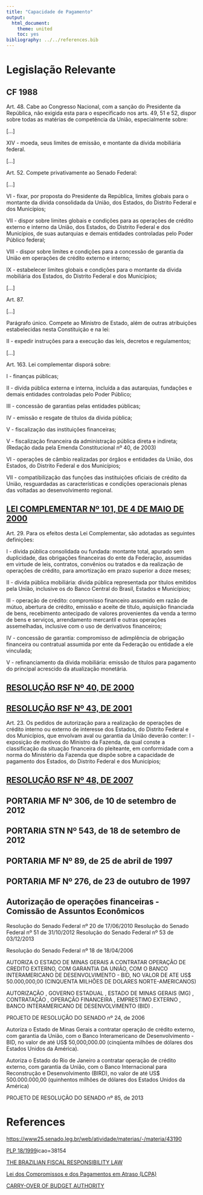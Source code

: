 ```yaml
---
title: "Capacidade de Pagamento"
output:
  html_document:
    theme: united
    toc: yes
bibliography: ../../references.bib    
---
```


# Legislação Relevante

## CF 1988

Art. 48. Cabe ao Congresso Nacional, com a sanção do Presidente da República, não exigida esta para o especificado nos arts. 49, 51 e 52, dispor sobre todas as matérias de competência da União, especialmente sobre:

[...]

XIV - moeda, seus limites de emissão, e montante da dívida mobiliária federal.

[...]

Art. 52. Compete privativamente ao Senado Federal:

[...]

VI - fixar, por proposta do Presidente da República, limites globais para o montante da dívida consolidada da União, dos Estados, do Distrito Federal e dos Municípios;

VII - dispor sobre limites globais e condições para as operações de crédito externo e interno da União, dos Estados, do Distrito Federal e dos Municípios, de suas autarquias e demais entidades controladas pelo Poder Público federal;

VIII - dispor sobre limites e condições para a concessão de garantia da União em operações de crédito externo e interno;

IX - estabelecer limites globais e condições para o montante da dívida mobiliária dos Estados, do Distrito Federal e dos Municípios;

[...]

Art. 87. 

[...]

Parágrafo único. Compete ao Ministro de Estado, além de outras atribuições estabelecidas nesta Constituição e na lei:

II - expedir instruções para a execução das leis, decretos e regulamentos;

[...]

Art. 163. Lei complementar disporá sobre:

 I - finanças públicas;

 II - dívida pública externa e interna, incluída a das autarquias, fundações e demais entidades controladas pelo Poder Público;

III - concessão de garantias pelas entidades públicas;

IV - emissão e resgate de títulos da dívida pública;

V - fiscalização das instituições financeiras;

V - fiscalização financeira da administração pública direta e indireta; (Redação dada pela Emenda Constitucional nº 40, de 2003)

 VI - operações de câmbio realizadas por órgãos e entidades da União, dos Estados, do Distrito Federal e dos Municípios;

VII - compatibilização das funções das instituições oficiais de crédito da União, resguardadas as características e condições operacionais plenas das voltadas ao desenvolvimento regional.



## [LEI COMPLEMENTAR Nº 101, DE 4 DE MAIO DE 2000](http://www.planalto.gov.br/ccivil_03/leis/LCP/Lcp101.htm)

Art. 29. Para os efeitos desta Lei Complementar, são adotadas as seguintes definições:

I - dívida pública consolidada ou fundada: montante total, apurado sem duplicidade, das obrigações financeiras do ente da Federação, assumidas em virtude de leis, contratos, convênios ou tratados e da realização de operações de crédito, para amortização em prazo superior a doze meses;

II - dívida pública mobiliária: dívida pública representada por títulos emitidos pela União, inclusive os do Banco Central do Brasil, Estados e Municípios;

III - operação de crédito: compromisso financeiro assumido em razão de mútuo, abertura de crédito, emissão e aceite de título, aquisição financiada de bens, recebimento antecipado de valores provenientes da venda a termo de bens e serviços, arrendamento mercantil e outras operações assemelhadas, inclusive com o uso de derivativos financeiros;

IV - concessão de garantia: compromisso de adimplência de obrigação financeira ou contratual assumida por ente da Federação ou entidade a ele vinculada;

V - refinanciamento da dívida mobiliária: emissão de títulos para pagamento do principal acrescido da atualização monetária.

## [RESOLUÇÃO RSF Nº 40, DE 2000](http://legis.senado.leg.br/legislacao/PublicacaoSigen.action?id=562458&tipoDocumento=RSF&tipoTexto=ATU)

## [RESOLUÇÃO RSF Nº 43, DE 2001](http://legis.senado.leg.br/legislacao/PublicacaoSigen.action?id=582604&tipoDocumento=RSF&tipoTexto=ATU)

Art. 23. Os pedidos de autorização para a realização de operações de crédito interno ou externo de interesse dos Estados, do Distrito Federal e dos Municípios, que envolvam aval ou garantia da União deverão conter:
I - exposição de motivos do Ministro da Fazenda, da qual conste a classificação da situação financeira do pleiteante, em conformidade com a norma do Ministério da Fazenda que dispõe sobre a capacidade de pagamento dos Estados, do Distrito Federal e dos Municípios;

## [RESOLUÇÃO RSF Nº 48, DE 2007](http://legis.senado.leg.br/legislacao/PublicacaoSigen.action?id=576233&tipoDocumento=RSF&tipoTexto=ATU)

## PORTARIA MF Nº 306, de 10 de setembro de 2012

## PORTARIA STN Nº 543, de 18 de setembro de 2012

## PORTARIA MF Nº 89, de 25 de abril de 1997

## PORTARIA MF Nº 276, de 23 de outubro de 1997

## Autorização de operações financeiras - Comissão de Assuntos Econômicos

Resolução do Senado Federal nº 20 de 17/06/2010
Resolução do Senado Federal nº 51 de 31/10/2012
Resolução do Senado Federal nº 53 de 03/12/2013


Resolução do Senado Federal nº 18 de 18/04/2006

AUTORIZA O ESTADO DE MINAS GERAIS A CONTRATAR OPERAÇÃO DE CREDITO EXTERNO, COM GARANTIA DA UNIÃO, COM O BANCO INTERAMERICANO DE DESENVOLVIMENTO - BID, NO VALOR DE ATE US$ 50.000,000,00 (CINQUENTA MILHÕES DE DOLARES NORTE-AMERICANOS)

AUTORIZAÇÃO , GOVERNO ESTADUAL , ESTADO DE MINAS GERAIS (MG) , CONTRATAÇÃO , OPERAÇÃO FINANCEIRA , EMPRESTIMO EXTERNO , BANCO INTERAMERICANO DE DESENVOLVIMENTO (BID) .

PROJETO DE RESOLUÇÃO DO SENADO nº 24, de 2006

Autoriza o Estado de Minas Gerais a contratar operação de crédito externo, com garantia da União, com o Banco Interamericano de Desenvolvimento - BID, no valor de até US$ 50,000,000.00 (cinqüenta milhões de dólares dos Estados Unidos da América).



Autoriza o Estado do Rio de Janeiro a contratar operação de crédito externo, com garantia da União, com o Banco Internacional para Reconstrução e Desenvolvimento (BIRD), no valor de até US$ 500.000.000,00 (quinhentos milhões de dólares dos Estados Unidos da América)

PROJETO DE RESOLUÇÃO DO SENADO nº 85, de 2013

# References

[https://www25.senado.leg.br/web/atividade/materias/-/materia/43190](https://www25.senado.leg.br/web/atividade/materias/-/materia/43190)

[PLP 18/1999](http://www.camara.gov.br/proposicoesWeb/fichadetramitacao?idPropos)icao=38154

[THE BRAZILIAN FISCAL RESPONSIBILITY LAW](http://www1.worldbank.org/publicsector/pe/BudgetLaws/BRLRFEnglish.pdf)

[Lei dos Compromissos e dos Pagamentos em Atraso (LCPA)](http://www.dgo.pt/servicoonline/documents/leicompromissospagamentosatraso_manual.pdf)

[CARRY-OVER OF BUDGET AUTHORITY](http://blog-pfm.imf.org/files/carry-over-of-budget-authority.pdf)